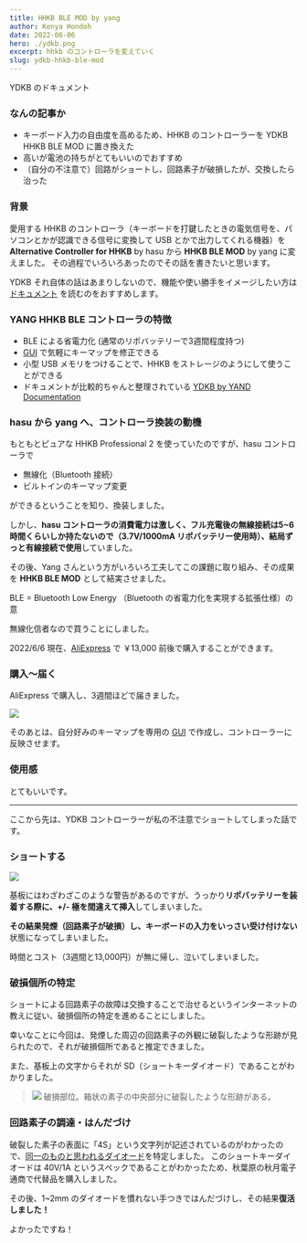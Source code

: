---
title: HHKB BLE MOD by yang
author: Kenya Hondoh
date: 2022-06-06
hero: ./ydkb.png
excerpt: hhkb のコントローラを変えていく
slug: ydkb-hhkb-ble-mod
---

YDKB のドキュメント

### なんの記事か

- キーボード入力の自由度を高めるため、HHKB のコントローラーを YDKB HHKB BLE MOD に置き換えた
- 高いが電池の持ちがとてもいいのでおすすめ
- （自分の不注意で）回路がショートし、回路素子が破損したが、交換したら治った


### 背景

愛用する HHKB のコントローラ（キーボードを打鍵したときの電気信号を、パソコンとかが認識できる信号に変換して USB とかで出力してくれる機器）を **Alternative Controller for HHKB** by hasu から **HHKB BLE MOD** by yang に変えました。
その過程でいろいろあったのでその話を書きたいと思います。

YDKB それ自体の話はあまりしないので、機能や使い勝手をイメージしたい方は [ドキュメント](https://ydkb.io/help/#/) を読むのをおすすめします。

### YANG HHKB BLE コントローラの特徴

- BLE による省電力化 (通常のリポバッテリーで3週間程度持つ)
- [GUI](https://ydkb.io/) で気軽にキーマップを修正できる
- 小型 USB メモリをつけることで、HHKB をストレージのようにして使うことができる
- ドキュメントが比較的ちゃんと整理されている [YDKB by YAND Documentation](https://ydkb.io/help/#/)

### hasu から yang へ、コントローラ換装の動機

もともとピュアな HHKB Professional 2 を使っていたのですが、hasu コントローラで

- 無線化（Bluetooth 接続）
- ビルトインのキーマップ変更

ができるということを知り、換装しました。

しかし、**hasu コントローラの消費電力は激しく、フル充電後の無線接続は5~6時間くらいしか持たないので（3.7V/1000mA リポバッテリー使用時）、結局ずっと有線接続で使用**していました。

その後、Yang さんという方がいろいろ工夫してこの課題に取り組み、その成果を **HHKB BLE MOD** として結実させました。

BLE = Bluetooth Low Energy （Bluetooth の省電力化を実現する拡張仕様）の意

無線化信者なので買うことにしました。

2022/6/6 現在、[AliExpress](https://nl.aliexpress.com/item/1005004000607526.html?gatewayAdapt=glo2nld) で ￥13,000 前後で購入することができます。

### 購入～届く

AliExpress で購入し、3週間ほどで届きました。

![](./ydkb-board.png)

そのあとは、自分好みのキーマップを専用の [GUI](https://ydkb.io/) で作成し、コントローラーに反映させます。

### 使用感

とてもいいです。

---

ここから先は、YDKB コントローラーが私の不注意でショートしてしまった話です。

### ショートする

![](./warning.png)

基板にはわざわざこのような警告があるのですが、うっかり**リポバッテリーを装着する際に、+/- 極を間違えて挿入**してしまいました。

**その結果発煙（回路素子が破損）し、キーボードの入力をいっさい受け付けない**状態になってしまいました。

時間とコスト（3週間と13,000円）が無に帰し、泣いてしまいました。

### 破損個所の特定

ショートによる回路素子の故障は交換することで治せるというインターネットの教えに従い、破損個所の特定を進めることにしました。

幸いなことに今回は、発煙した周辺の回路素子の外観に破裂したような形跡が見られたので、それが破損個所であると推定できました。

また、基板上の文字からそれが SD（ショートキーダイオード）であることがわかりました。

>![](./broken.png)
> 破損部位。箱状の素子の中央部分に破裂したような形跡がある。

### 回路素子の調達・はんだづけ

破裂した素子の表面に「4S」という文字列が記述されているのがわかったので、[同一のものと思われるダイオード](https://nl.aliexpress.com/item/32430050371.html?_randl_currency=JPY&_randl_shipto=JP&src=google&memo1=freelisting&aff_fcid=2124d3af0e0d4c8aad4a279286b0bf1a-1656261556526-06424-UneMJZVf&aff_fsk=UneMJZVf&aff_platform=aaf&sk=UneMJZVf&aff_trace_key=2124d3af0e0d4c8aad4a279286b0bf1a-1656261556526-06424-UneMJZVf&terminal_id=e042671dc5f44db48bdb03475a8c5371&afSmartRedirect=y)を特定しました。
このショートキーダイオードは 40V/1A というスペックであることがわかったため、秋葉原の秋月電子通商で代替品を購入しました。

その後、1~2mm のダイオードを慣れない手つきではんだづけし、その結果**復活しました！**

よかったですね！
